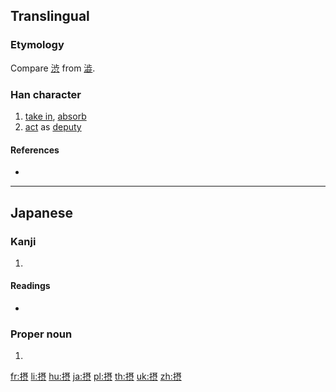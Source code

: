 {{character info/new}}
{{also|攝|摄}}
==Translingual==
{{Han simplified forms|攝|摂|摄}}

===Etymology===
{{Han simp|攝}} Compare [[渋]] from [[澁]].

===Han character===
{{Han char|rn=64|rad=手|as=10|sn=13|four=|canj=QSJO|ids=⿰扌⿳耳丷八}}

# [[take in]], [[absorb]]
# [[act]] as [[deputy]]

====References====
* {{Han ref|kx=0449.081|dkj=12557|dj=0799.310|hdz=31928.131|uh=6442|ud=25666}}

----

==Japanese==

===Kanji===
{{ja-kanji|grade=c|rs=手10|style=s|kyu=攝}}

# {{defn|lang=ja|sort=手10}}

====Readings====
* {{ja-readings|goon=[[しょう]] (shō)|kanon=[[しょう]] (shō)|kanyoon=[[せつ]] (setsu)|kun=[[おさめる]] (osameru), [[かねる]] (kaneru), [[とる]] (toru)}}

===Proper noun===
{{ja-pos|おさむ|proper|kyu=攝}}

# {{given name|male|lang=ja|sort=おさむ}}

[[fr:摂]]
[[li:摂]]
[[hu:摂]]
[[ja:摂]]
[[pl:摂]]
[[th:摂]]
[[uk:摂]]
[[zh:摂]]